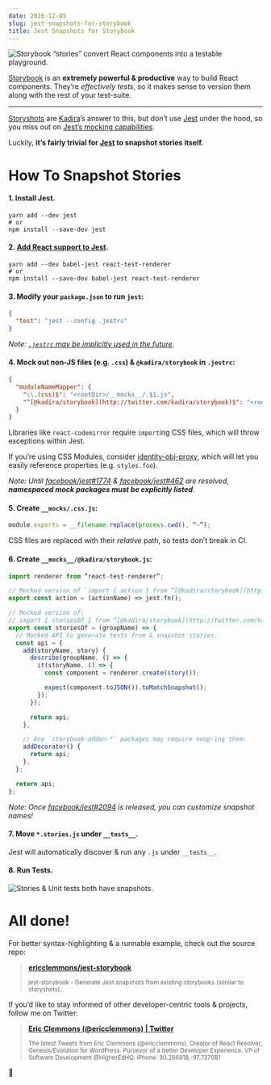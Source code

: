 ```yaml
---
date: 2016-12-05
slug: jest-snapshots-for-storybook
title: Jest Snapshots for Storybook
---
```


![Storybook “stories” convert React components into a testable playground.](https://cdn-images-1.medium.com/max/3224/1*piZB-bZG1zzHkmGi9Gh6Ew.png)

[Storybook](https://github.com/storybooks/react-storybook) is an **extremely powerful & productive** way to build React components. They’re _effectively tests_, so it makes sense to version them along with the rest of your test-suite.

---

[Storyshots](https://github.com/storybooks/storyshots) are [Kadira](https://github.com/kadirahq/)’s answer to this, but don’t use [Jest](https://facebook.github.io/jest/) under the hood, so you miss out on [Jest’s mocking capabilities](https://github.com/storybooks/storyshots/issues/38).

Luckily, **it’s fairly trivial for [Jest](https://facebook.github.io/jest/) to snapshot stories itself**.

# How To Snapshot Stories

#### 1. Install Jest.

```shell
yarn add --dev jest
# or
npm install --save-dev jest
```

#### 2. [Add React support to Jest](https://facebook.github.io/jest/docs/tutorial-react.html).

```shell
yarn add --dev babel-jest react-test-renderer
# or
npm install --save-dev babel-jest react-test-renderer
```

#### 3. Modify your `package.json` to run `jest`:

```json
{
  "test": "jest --config .jestrc"
}
```

_Note: [`.jestrc` may be implicitly used in the future](https://github.com/facebook/jest/issues/2203#issuecomment-264292645)._

#### 4. Mock out non-JS files (e.g. `.css`) & `@kadira/storybook` in `.jestrc`:

```json
{
  "moduleNameMapper": {
    "\\.(css)$": "<rootDir>/__mocks__/.$1.js",
    "^[@kadira/storybook](http://twitter.com/kadira/storybook)$": "<rootDir>/__mocks__/@kadira/storybook"
  }
}
```

Libraries like `react-codemirror` require `import`ing CSS files, which will throw exceptions within Jest.

If you’re using CSS Modules, consider [identity-obj-proxy](https://github.com/keyanzhang/identity-obj-proxy), which will let you easily reference properties (e.g. `styles.foo`).

_Note: Until [facebook/jest#1774](https://github.com/facebook/jest/issues/1774) & [facebook/jest#462](https://github.com/facebook/jest/issues/462) are resolved, **namespaced mock packages must be explicitly listed**_.

#### 5. Create `__mocks/.css.js`:

```js
module.exports = __filename.replace(process.cwd(), “~”);
```

CSS files are replaced with their _relative_ path, so tests don’t break in CI.

#### 6. Create `__mocks__/@kadira/storybook.js`:

```js
import renderer from “react-test-renderer”;

// Mocked version of `import { action } from “[@kadira/storybook](http://twitter.com/kadira/storybook)”`.
export const action = (actionName) => jest.fn();

// Mocked version of:
// import { storiesOf } from “[@kadira/storybook](http://twitter.com/kadira/storybook)”
export const storiesOf = (groupName) => {
  // Mocked API to generate tests from & snapshot stories.
  const api = {
    add(storyName, story) {
      describe(groupName, () => {
        it(storyName, () => {
          const component = renderer.create(story());

          expect(component.toJSON()).toMatchSnapshot();
        });
      });

      return api;
    },

    // Any `storybook-addon-*` packages may require noop-ing them:
    addDecorator() {
      return api;
    },
  };

  return api;
};
```

_Note: Once [facebook/jest#2094](https://github.com/facebook/jest/pull/2094) is released, you can customize snapshot names!_

#### 7. Move `*.stories.js` under `__tests__`.

Jest will automatically discover & run any `.js` under `__tests__`.

#### 8. Run Tests.

![Stories & Unit tests both have snapshots.](https://cdn-images-1.medium.com/max/2672/1*7jDpfA_lNez--4epsXXOfg.png)

# All done!

For better syntax-highlighting & a runnable example, check out the source repo:

> [**ericclemmons/jest-storybook**](https://github.com/ericclemmons/jest-storybook)
>
> <small>
>   jest-storybook - Generate Jest snapshots from existing storybooks (similar to storyshots).
> </small>

If you’d like to stay informed of other developer-centric tools & projects, follow me on Twitter:

> [**Eric Clemmons (@ericclemmons) | Twitter**](https://twitter.com/ericclemmons)
>
> <small>
>   The latest Tweets from Eric Clemmons (@ericclemmons). Creator of React Resolver,
>   Genesis/Evolution for WordPress. Purveyor of a better Developer Experience. VP of Software
>   Development @HigherEdHQ. iPhone: 30.266818,-97.737081
> </small>

👋
